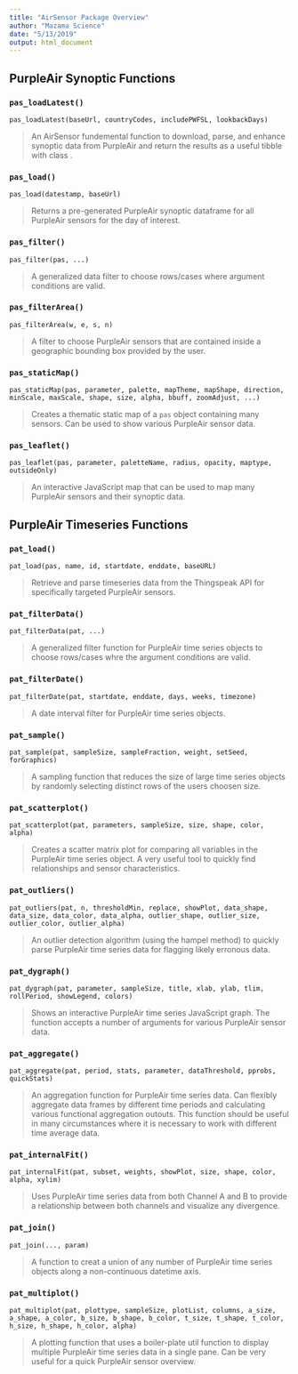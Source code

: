 ```yaml
---
title: "AirSensor Package Overview"
author: "Mazama Science"
date: "5/13/2019"
output: html_document
---
```


## PurpleAir Synoptic Functions

### `pas_loadLatest()`

`pas_loadLatest(baseUrl, countryCodes, includePWFSL, lookbackDays)`

> An AirSensor fundemental function to download, parse, and enhance synoptic 
data from PurpleAir and return the results as a useful tibble with class 
\code{pa_synoptic}. 

### `pas_load()`

`pas_load(datestamp, baseUrl)`

> Returns a pre-generated PurpleAir synoptic dataframe for all PurpleAir sensors 
for the day of interest.


### `pas_filter()`

`pas_filter(pas, ...)`

> A generalized data filter to choose rows/cases where argument conditions are 
valid. 

### `pas_filterArea()` 

`pas_filterArea(w, e, s, n)` 

> A filter to choose PurpleAir sensors that are contained inside a geographic 
bounding box provided by the user. 

### `pas_staticMap()`

`pas_staticMap(pas, parameter, palette, mapTheme, mapShape, direction, minScale, maxScale, shape, size, alpha, bbuff, zoomAdjust, ...)`

> Creates a thematic static map of a `pas` object containing many sensors. Can 
be used to show various PurpleAir sensor data.

### `pas_leaflet()` 

`pas_leaflet(pas, parameter, paletteName, radius, opacity, maptype, outsideOnly)`

> An interactive JavaScript map that can be used to map many PurpleAir sensors 
and their synoptic data.

## PurpleAir Timeseries Functions

### `pat_load()` 

`pat_load(pas, name, id, startdate, enddate, baseURL)`

> Retrieve and parse timeseries data from the Thingspeak API for specifically 
targeted PurpleAir sensors.

### `pat_filterData()`

`pat_filterData(pat, ...)`

> A generalized filter function for PurpleAir time series objects to choose 
rows/cases whre the argument conditions are valid.

### `pat_filterDate()` 

`pat_filterDate(pat, startdate, enddate, days, weeks, timezone)`

> A date interval filter for PurpleAir time series objects. 

### `pat_sample()`

`pat_sample(pat, sampleSize, sampleFraction, weight, setSeed, forGraphics)`

> A sampling function that reduces the size of large time series objects by 
randomly selecting distinct rows of the users choosen size. 

### `pat_scatterplot()`

`pat_scatterplot(pat, parameters, sampleSize, size, shape, color, alpha)`

> Creates a scatter matrix plot for comparing all variables in the PurpleAir 
time series object. A very useful tool to quickly find relationships and sensor characteristics. 

### `pat_outliers()`

`pat_outliers(pat, n, thresholdMin, replace, showPlot, data_shape, data_size, data_color, data_alpha, outlier_shape, outlier_size, outlier_color, outlier_alpha)`

> An outlier detection algorithm (using the hampel method) to quickly parse 
PurpleAir time series data for flagging likely erronous data. 

### `pat_dygraph()`

`pat_dygraph(pat, parameter, sampleSize, title, xlab, ylab, tlim, rollPeriod, showLegend, colors)` 

> Shows an interactive PurpleAir time series JavaScript graph. The function 
accepts a number of arguments for various PurpleAir sensor data.

### `pat_aggregate()`

`pat_aggregate(pat, period, stats, parameter, dataThreshold, pprobs, quickStats)`

> An aggregation function for PurpleAir time series data. Can flexibly aggregate 
data frames by different time periods and calculating various functional 
aggregation outouts. This function should be useful in many circumstances where 
it is necessary to work with different time average data.  

### `pat_internalFit()`

`pat_internalFit(pat, subset, weights, showPlot, size, shape, color, alpha, xylim)`

> Uses PurpleAir time series data from both Channel A and B to provide a 
relationship between both channels and visualize any divergence. 

### `pat_join()`

`pat_join(..., param)`

> A function to creat a union of any number of PurpleAir time series objects 
along a non-continuous datetime axis. 

### `pat_multiplot()`

`pat_multiplot(pat, plottype, sampleSize, plotList, columns, a_size, a_shape, a_color, b_size, b_shape, b_color, t_size, t_shape, t_color, h_size, h_shape, h_color, alpha)`

>  A plotting function that uses a boiler-plate util function to display 
multiple PurpleAir time series data in a single pane. Can be very useful for a 
quick PurpleAir sensor overview.  

